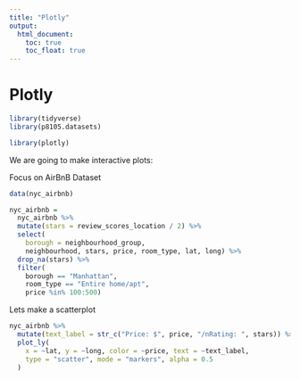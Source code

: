 ```yaml
---
title: "Plotly"
output: 
  html_document:
    toc: true
    toc_float: true
---
```


# Plotly

```r
library(tidyverse)
library(p8105.datasets)

library(plotly)
```

We are going to make interactive plots: 

Focus on AirBnB Dataset
```r
data(nyc_airbnb)

nyc_airbnb = 
  nyc_airbnb %>% 
  mutate(stars = review_scores_location / 2) %>% 
  select(
    borough = neighbourhood_group, 
    neighbourhood, stars, price, room_type, lat, long) %>% 
  drop_na(stars) %>% 
  filter(
    borough == "Manhattan",
    room_type == "Entire home/apt",
    price %in% 100:500)
```

Lets make a scatterplot

```r
nyc_airbnb %>% 
  mutate(text_label = str_c("Price: $", price, "/nRating: ", stars)) %>% 
  plot_ly(
    x = ~lat, y = ~long, color = ~price, text = ~text_label,
    type = "scatter", mode = "markers", alpha = 0.5
  )
```

